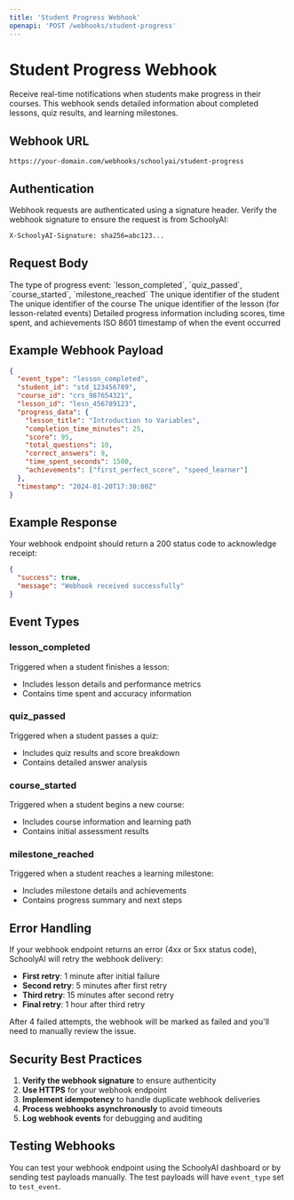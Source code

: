 ```yaml
---
title: 'Student Progress Webhook'
openapi: 'POST /webhooks/student-progress'
---
```


# Student Progress Webhook

Receive real-time notifications when students make progress in their courses. This webhook sends detailed information about completed lessons, quiz results, and learning milestones.

## Webhook URL

```
https://your-domain.com/webhooks/schoolyai/student-progress
```

## Authentication

Webhook requests are authenticated using a signature header. Verify the webhook signature to ensure the request is from SchoolyAI:

```bash
X-SchoolyAI-Signature: sha256=abc123...
```

## Request Body

<ParamField body="event_type" type="string" required={true}>
  The type of progress event: `lesson_completed`, `quiz_passed`, `course_started`, `milestone_reached`
</ParamField>

<ParamField body="student_id" type="string" required={true}>
  The unique identifier of the student
</ParamField>

<ParamField body="course_id" type="string" required={true}>
  The unique identifier of the course
</ParamField>

<ParamField body="lesson_id" type="string" required={false}>
  The unique identifier of the lesson (for lesson-related events)
</ParamField>

<ParamField body="progress_data" type="object" required={true}>
  Detailed progress information including scores, time spent, and achievements
</ParamField>

<ParamField body="timestamp" type="string" required={true}>
  ISO 8601 timestamp of when the event occurred
</ParamField>

## Example Webhook Payload

```json
{
  "event_type": "lesson_completed",
  "student_id": "std_123456789",
  "course_id": "crs_987654321",
  "lesson_id": "lesn_456789123",
  "progress_data": {
    "lesson_title": "Introduction to Variables",
    "completion_time_minutes": 25,
    "score": 95,
    "total_questions": 10,
    "correct_answers": 9,
    "time_spent_seconds": 1500,
    "achievements": ["first_perfect_score", "speed_learner"]
  },
  "timestamp": "2024-01-20T17:30:00Z"
}
```

## Example Response

Your webhook endpoint should return a 200 status code to acknowledge receipt:

```json
{
  "success": true,
  "message": "Webhook received successfully"
}
```

## Event Types

### lesson_completed
Triggered when a student finishes a lesson:
- Includes lesson details and performance metrics
- Contains time spent and accuracy information

### quiz_passed
Triggered when a student passes a quiz:
- Includes quiz results and score breakdown
- Contains detailed answer analysis

### course_started
Triggered when a student begins a new course:
- Includes course information and learning path
- Contains initial assessment results

### milestone_reached
Triggered when a student reaches a learning milestone:
- Includes milestone details and achievements
- Contains progress summary and next steps

## Error Handling

If your webhook endpoint returns an error (4xx or 5xx status code), SchoolyAI will retry the webhook delivery:

- **First retry**: 1 minute after initial failure
- **Second retry**: 5 minutes after first retry
- **Third retry**: 15 minutes after second retry
- **Final retry**: 1 hour after third retry

After 4 failed attempts, the webhook will be marked as failed and you'll need to manually review the issue.

## Security Best Practices

1. **Verify the webhook signature** to ensure authenticity
2. **Use HTTPS** for your webhook endpoint
3. **Implement idempotency** to handle duplicate webhook deliveries
4. **Process webhooks asynchronously** to avoid timeouts
5. **Log webhook events** for debugging and auditing

## Testing Webhooks

You can test your webhook endpoint using the SchoolyAI dashboard or by sending test payloads manually. The test payloads will have `event_type` set to `test_event`.
